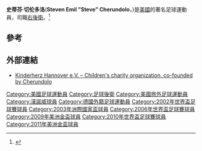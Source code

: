 {{noteTA
|G1=Football
|G2=德甲
|1=zh-hans:切伦多洛;zh-hk:捷雲度奴;zh-tw:切倫多洛;
}}

{{Infobox football biography
| name                 = 史蒂芬·切伦多洛<br>Steve Cherundolo
| fullname             = Steven Emil Cherundolo<ref name="FIFA 2010">{{cite web |title=FIFA World Cup South Africa 2010 List of Players |url=https://www.fifa.com/mm/document/tournament/competition/01/22/85/78/fwc_2010_squadlists.pdf |website=FIFA |archiveurl=https://web.archive.org/web/20190110055019/https://www.fifa.com/mm/document/tournament/competition/01/22/85/78/fwc_2010_squadlists.pdf |archivedate=2019-01-10 |page=32 |accessdate=2020-12-16 |dead-url=no }}</ref>
| image                = Steven cherundolo.jpg
| image_size           = 250px
| caption              = 2018切伦多洛在斯图加特
| birth_date           = {{birth date and age|1979|2|19}}
| birth_place          = [[美國|美國]][[羅克福德|羅克福德]]
| height               = 1.68 m
| currentclub          = [[洛杉磯足球會|FC洛杉磯]] (領隊)
| position             = [[右後衛|右後衛]]
| collegeyears1          = 1997–1998
| college1          = [[波特兰大学|波特兰大学]]
| years1               = 1999–2014
| clubs1               = [[汉诺威96足球俱乐部|漢諾威]]
| caps1                = 370
| goals1               = 7
| nationalyears1       = 1997
| nationalteam1        = [[美國18歲以下足球代表隊|美國U18]]
| nationalcaps1        = 4
| nationalgoals1       = 0
| nationalyears2       = 1998–1999
| nationalteam2        = [[美國20歲以下足球代表隊|美國U20]]
| nationalcaps2        = 25
| nationalgoals2       = 0
| nationalyears3       = 1998
| nationalteam3        = [[美國23歲以下足球代表隊|美國U23]]
| nationalcaps3        = 1
| nationalgoals3       = 0
| nationalyears4       = 1999–2012
| nationalteam4        = [[美國國家足球隊|美國]]
| nationalcaps4        = 87
| nationalgoals4       = 2
| manageryears1 = 2014 |managerclubs1 = [[汉诺威96足球俱乐部|汉诺威2隊]] (助理領隊)
| manageryears2 = 2014–2015 |managerclubs2 = [[汉诺威96足球俱乐部|汉诺威U15]]
| manageryears3 = 2015 |managerclubs3 = [[汉诺威96足球俱乐部|汉诺威]] (助理領隊)
| manageryears4 = 2015–2018 |managerclubs4 = [[汉诺威96足球俱乐部|汉诺威U17]]
| manageryears5 = 2018 |managerclubs5 = [[斯图加特体育俱乐部|斯图加特]] (助理領隊)
| manageryears6 = 2018 |managerclubs6 = [[美國國家足球隊|美國]] (助理領隊)
| manageryears7 = 2020–2021 |managerclubs7 = [[德国15岁以下国家足球队|德国U15]] (助理領隊)
| manageryears8 = 2021 |managerclubs8 = {{le|拉斯維加斯燈火|Las Vegas Lights FC}}
| manageryears9 = 2022– |managerclubs9 = [[洛杉磯足球會|FC洛杉磯]]
}}

'''史蒂芬·切伦多洛'''('''Steven Emil "Steve" Cherundolo'''，{{bd|1979年|2月19日||}})是[[美國|美國]]的著名足球運動員，司職[[右後衛|右後衛]]。<ref>{{cite web |url=http://www.bundesliga.de/en/liga/news/2009/index.php?f=142236.php |title=Steven Cherundolo: Always on the sunny side |publisher=bundesliga.de |accessdate=March 4, 2011 |deadurl=yes |archiveurl=https://archive.is/20120720234703/http://www.bundesliga.de/en/liga/news/2009/index.php?f=142236.php |archivedate=2012年7月20日 }}</ref>

==參考==
{{reflist}}

==外部連結==
{{Commons category|Steven Cherundolo}}
* [http://www.kinderherz-hannover.de Kinderherz Hannover e.V. – Children's charity organization, co-founded by Cherundolo]{{Wayback|url=http://www.kinderherz-hannover.de/ |date=20100528124629 }}

{{2006年世界盃足球賽美國參賽名單}}
{{2010年世界盃足球賽美國參賽名單}}

{{DEFAULTSORT:Cherundolo, Steve}}
[[Category:美國足球運動員|Category:美國足球運動員]]
[[Category:足球後衛|Category:足球後衛]]
[[Category:美國旅外足球運動員|Category:美國旅外足球運動員]]
[[Category:漢諾威球員|Category:漢諾威球員]]
[[Category:德國外籍足球運動員|Category:德國外籍足球運動員]]
[[Category:2002年世界盃足球賽球員|Category:2002年世界盃足球賽球員]]
[[Category:2003年洲際國家盃球員|Category:2003年洲際國家盃球員]]
[[Category:2006年世界盃足球賽球員|Category:2006年世界盃足球賽球員]]
[[Category:2009年美洲金盃球員|Category:2009年美洲金盃球員]]
[[Category:2010年世界盃足球賽球員|Category:2010年世界盃足球賽球員]]
[[Category:2011年美洲金盃球員|Category:2011年美洲金盃球員]]